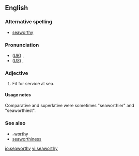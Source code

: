 ==English==
===Alternative spelling===
*[[seaworthy]]

===Pronunciation===
*(''[[Received Pronunciation|UK]]'') {{IPA|/ˈsiːwɜːði/}}, {{SAMPA|/"si:w3:Di/}}
*(''[[General American|US]]'') {{IPA|/ˈsiːwɝði/}}, {{SAMPA|/"si:w3`Di/}}

===Adjective===
{{en-adj|pos=[[sea]]-[[worthy]]}}
#Fit for service at sea.

====Usage notes====
Comparative and superlative were sometimes "seaworthier" and "seaworthiest".

===See also===
*[[-worthy]]
*[[seaworthiness]]

[[io:seaworthy]]
[[vi:seaworthy]]